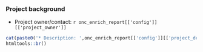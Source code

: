 ### Project background

* Project owner/contact: `r onc_enrich_report[['config']][['project_owner']]`

```r

cat(paste0('* Description: ',onc_enrich_report[['config']][['project_description']]))
htmltools::br()


```
<br><br>
